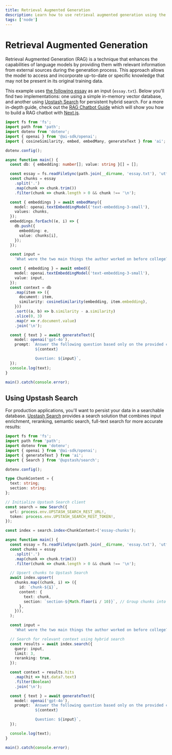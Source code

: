 ```yaml
---
title: Retrieval Augmented Generation
description: Learn how to use retrieval augmented generation using the AI SDK and Node
tags: ['node']
---
```


# Retrieval Augmented Generation

Retrieval Augmented Generation (RAG) is a technique that enhances the capabilities of language models by providing them with relevant information from external sources during the generation process.
This approach allows the model to access and incorporate up-to-date or specific knowledge that may not be present in its original training data.

This example uses [the following essay](https://raw.githubusercontent.com/run-llama/llama_index/main/docs/docs/examples/data/paul_graham/paul_graham_essay.txt) as an input (`essay.txt`). Below you'll find two implementations: one using a simple in-memory vector database, and another using [Upstash Search](https://upstash.com/docs/search) for persistent hybrid search. For a more in-depth guide, check out the [RAG Chatbot Guide](/docs/guides/rag-chatbot) which will show you how to build a RAG chatbot with [Next.js](https://nextjs.org).

```ts
import fs from 'fs';
import path from 'path';
import dotenv from 'dotenv';
import { openai } from '@ai-sdk/openai';
import { cosineSimilarity, embed, embedMany, generateText } from 'ai';

dotenv.config();

async function main() {
  const db: { embedding: number[]; value: string }[] = [];

  const essay = fs.readFileSync(path.join(__dirname, 'essay.txt'), 'utf8');
  const chunks = essay
    .split('.')
    .map(chunk => chunk.trim())
    .filter(chunk => chunk.length > 0 && chunk !== '\n');

  const { embeddings } = await embedMany({
    model: openai.textEmbeddingModel('text-embedding-3-small'),
    values: chunks,
  });
  embeddings.forEach((e, i) => {
    db.push({
      embedding: e,
      value: chunks[i],
    });
  });

  const input =
    'What were the two main things the author worked on before college?';

  const { embedding } = await embed({
    model: openai.textEmbeddingModel('text-embedding-3-small'),
    value: input,
  });
  const context = db
    .map(item => ({
      document: item,
      similarity: cosineSimilarity(embedding, item.embedding),
    }))
    .sort((a, b) => b.similarity - a.similarity)
    .slice(0, 3)
    .map(r => r.document.value)
    .join('\n');

  const { text } = await generateText({
    model: openai('gpt-4o'),
    prompt: `Answer the following question based only on the provided context:
             ${context}

             Question: ${input}`,
  });
  console.log(text);
}

main().catch(console.error);
```

## Using Upstash Search

For production applications, you'll want to persist your data in a searchable database. [Upstash Search](https://upstash.com/docs/search) provides a search solution that combines input enrichment, reranking, semantic search, full-text search for more accurate results:

```ts
import fs from 'fs';
import path from 'path';
import dotenv from 'dotenv';
import { openai } from '@ai-sdk/openai';
import { generateText } from 'ai';
import { Search } from '@upstash/search';

dotenv.config();

type ChunkContent = {
  text: string;
  section: string;
};

// Initialize Upstash Search client
const search = new Search({
  url: process.env.UPSTASH_SEARCH_REST_URL!,
  token: process.env.UPSTASH_SEARCH_REST_TOKEN!,
});

const index = search.index<ChunkContent>('essay-chunks');

async function main() {
  const essay = fs.readFileSync(path.join(__dirname, 'essay.txt'), 'utf8');
  const chunks = essay
    .split('.')
    .map(chunk => chunk.trim())
    .filter(chunk => chunk.length > 0 && chunk !== '\n');

  // Upsert chunks to Upstash Search
  await index.upsert(
    chunks.map((chunk, i) => ({
      id: `chunk-${i}`,
      content: {
        text: chunk,
        section: `section-${Math.floor(i / 10)}`, // Group chunks into sections
      },
    })),
  );

  const input =
    'What were the two main things the author worked on before college?';

  // Search for relevant context using hybrid search
  const results = await index.search({
    query: input,
    limit: 3,
    reranking: true,
  });

  const context = results.hits
    .map(hit => hit.data?.text)
    .filter(Boolean)
    .join('\n');

  const { text } = await generateText({
    model: openai('gpt-4o'),
    prompt: `Answer the following question based only on the provided context:
             ${context}

             Question: ${input}`,
  });

  console.log(text);
}

main().catch(console.error);
```
